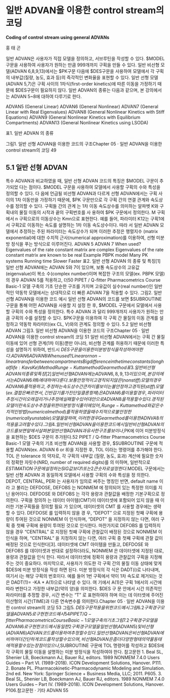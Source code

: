 # 일반 ADVAN을 이용한 control stream의 코딩 

**Coding of control stream using general ADVANs**

홍 태 곤

일반 ADVAN은 사용자가 직접 모델을 정의하고, 서브루틴을 작성할 수 있다. $MODEL 구문을 사용하여 사용자가 원하는 만큼 999개까지 구획을 만들 수 있다. 일반 비선형 모델(ADVAN 6,8,9,13)에서는 $PK구문 다음에 $DES구문을 사용하여 모델에서 각 구획의 내부값(질량, 농도, 효과 등)의 즉각적인 변화율을 표현할 수 있다. 일반 선형 모델(ADVAN 5,7)은 구획 사이의 1차식(first-order kinetics)에 따른 이동을 가정하기 때문에 $DES구문이 필요하지 않다. 일반 ADVAN의 종류는 다음과 같으며, 본 강의에서는 ADVAN 5~8에 대하여 다루기로 한다.

ADVAN5 (General Linear)
ADVAN6 (General Nonlinear)
ADVAN7 (General Linear with Real Eigenvalues)
ADVAN8 (General Nonlinear Kinetics with Stiff Equations)
ADVAN9 (General Nonlinear Kinetics with Equilibrium Compartments)
ADVAN13 (General Nonlinear Kinetics using LSODA)

표1. 일반 ADVAN 의 종류

그림1. 일반 선형 ADVAN을 이용한 코드의 구조Chapter 05 · 일반 ADVAN을 이용한 control stream의 코딩 49

## 5.1 일반 선형 ADVAN
특수 ADVAN과 비교하였을 때, 일반 선형 ADVAN 코드의 특징은 $MODEL 구문이 추가되었
다는 점이다. $MODEL 구문을 사용하여 모델에서 사용할 구획의 수와 특성을 정의할 수 있다. 다
음에 언급될 비선형 ADVAN과 다르게 선형 ADVAN에서는 구획 사이의 1차 이동만을 가정하기
때문에, $PK 구문만으로 각 구획 간의 연결 관계와 속도상수를 정의할 수 있다. 구획들 간의 관계
는 1차 이동 속도상수를 의미하는 알파벳 K와 구획내의 물질 이동의 시작과 끝의 구획번호를 사
용하여 $PK 구문에서 정의한다. M 구획에서 n 구획으로의 이동상수는 Kmn으로 표현한다. 예를
들어, 파라미터 K12는 구획1에서 구획2로 이동하는 속도를 설명하는 1차 이동 속도상수이다. 따라
서 일반 ADVAN 모델에서 추정하는 주된 파라미터는 속도상수가 되며 이러한 추정은 행렬지수
(matrix exponential)에 대한 수치적 근사(numerical approximation)를 이용하여, 선형 미분방
정식을 푸는 방식으로 이루어진다.
ADVAN 5 ADVAN 7
When used? Eigenvalues of the rate constant
matrix are complex
Eigenvalues of the rate constant
matrix are known to be real
Example PBPK model Many PK systems
Running time Slower Faster
표2. 일반 선형 ADVAN 의 종류 및 특징[1]
일반 선형 ADVAN에는 ADVAN 5와 7이 있으며, 보통 속도상수의 고유값(eigenvalue)이 복소
수(complex number)이며 복잡한 구조의 모델(ex. PBPK 모델)의 경우 ADVAN 5를 적용하고, 더50 PIPET / Q-fitter Pharmacometrics Course Basic-1 모델 구축의 기초
단순한 구조를 가지며 고유값이 실수(real number)인 일반적인 약동학 모델에서는 상대적으로
더 빠른 ADVAN 7을 적용할 수 있다.
그림2. 일반 선형 ADVAN을 이용한 코드 예시
일반 선형 ADVAN의 코드를 보면 $SUBROUTINE 구문을 통해 어떤 ADVAN을 사용할 지 설정
한 후, $MODEL 구문에서 모델에서 사용할 구획의 수와 특성을 정의한다. 특수 ADVAN 과 달리
999개까지 사용자가 원하는 만큼 구획의 수를 설정할 수 있다. $PK구문을 이용하여 각 구획 간
물질의 이동 관계를 설정하고 약동학 파라미터(ex CL, V)와의 관계도 정의할 수 있다.
5.2 일반 비선형 ADVAN
그림3. 일반 비선형 ADVAN을 이용한 코드의 구조Chapter 05 · 일반 ADVAN을 이용한 control stream의 코딩 51
일반 비선형 ADVAN에서는 구획 간 물질 이동에 있어 선형 관계(1차 이동)뿐만 아니라, 비선형
관계를 허용하기 때문에 이러한 특성을 설명하기 위하여, 반드시 $DES 구문을 이용한 미분 방정
식을 작성하여야 한다.
ADVAN 6 ADVAN 8
When used? Linear or non-linear transfer
between compartments
Big difference in the time constants
(long half life: Ka vs Ke)
Method Runge-Kutta method Gear method
표3. 일반 비선형 ADVAN 의 종류 및 특징[2]
일반 비선형 ADVAN에는 ADVAN 6, 8, 9, 13이 있으며, 본 강의에서는 ADVAN 6와 8에 대하여
다룬다. 보통 안정적이고 경직되지 않은(nonstiff) 모델의 경우 ADVAN 6를 적용하고, 추정하는
속도상수 간 큰 차이를 보이는 불안정하고 경직된(stiff) 모델(ex. 결합은 빠르면서, 긴 반감기를 가
진 단일클론항체)은 ADVAN 6를 이용할 경우, 파라미터 추정 시간이 오래 걸리거나 추정에 실패
할 수 있어 대안으로 ADVAN 8을 적용할 수 있다. 경직된 모델이란 속도상수 추정을 위한 미분방
정식 풀이에 있어, Runge-Kutta method와 같은 수치적인 방법(numerical method)를 적용하였
을 때 수치적으로 불안정한(numerically unstable) 모델을 말하며, 이러한 경우 Gear method 를
이용한 ADNVA 8의 적용을 고려할 수 있다.
그림4. 일반 비선형 ADVAN을 이용한 코드 예시
일반 비선형 ADVAN의 코드를 보면 앞에서 살펴본 일반 선형 ADVAN과 유사한 구조를 보이나,
$PK에 이어 미분방정식을 표현하는 $DES 구문이 추가된다.52 PIPET / Q-fitter Pharmacometrics Course Basic-1 모델 구축의 기초
비선형 ADVAN을 사용할 경우, $SUBROUTINE 구문에 적용할 ADVAN(ex. ADVAN 6 or 8)을
지정한 후, TOL 이라는 명령어를 추가해야 한다. TOL 은 tolerance 의 약자로, 각 구획의 내부값
(질량, 농도, 효과) 계산에 필요한 숫자의 정확한 자릿수(NRD, number of required digits)를 의
미하며, 일반적으로 $ESTIMATION 구문에 설정하는 SIG 값보다 1 또는 2 큰 숫자로 설정한다.
$MODEL 구문에서는 일반 선형 ADVAN 과 동일하게 모델에서 사용할 구획의 수와 특성을 정
의한다. DEPOT, CENTRAL, PERI 는 사용자가 임의로 써주는 명칭인 반면, default name 이라
고 불리는 DEFDOSE, DEFOBS 는 NONMEM 에 정의되어 있는 특정한 의미를 지닌 용어이다.
DEFDOSE 와 DEFOBS 는 각각 용량과 관찰값을 배정한 기본구획으로 정의한다. 구획을 정의하
는 데이터 아이템(CMT)이 데이터셋에 포함되어 있지 않을 때 이러한 기본구획들을 정의할 필요
가 있으며, 데이터셋의 CMT 를 사용할 경우에는 생략할 수 있다. DEFDOSE 를 입력하지 않을 경
우, “DEPOT” 으로 지정된 첫째 구획에 용량이 투여된 것으로 NONMEM 이 인식하며, “DEPOT”
을 지정하지 않는 다면, 여러 구획 중 첫째 구획에 용량이 투여된 것으로 인식한다. 마찬가지로
DEFOBS 를 입력하지 않을 경우 “CENTRAL” 로 지정된 첫째 구획에 관찰값이 배정된 것으로
NONMEM 이 인식을 하며, “CENTRAL” 을 지정하지 않는 다면, 여러 구획 중 첫째 구획에 관찰
값이 배정된 것으로 인식한다[3]. 데이터셋에 CMT 아이템을 만들고, DEFDOSE 와 DEFOBS 를
데이터셋과 반대로 설정하더라도, NONMEM 은 데이터셋에 지정된 대로, 용량과 관찰값을 인식
한다. 따라서 데이터셋에 정확히 용량과 관찰값의 구획을 지정해주는 것이 중요하다.
마지막으로, 사용자가 의도한 각 구획 간의 물질 이동 상태에 맞게 $DES에 미분 방정식을 작성
하면 된다. 미분 방정식의 각 식은 DADT(i)로 나타내며, 여기서 i는 해당 구획의 번호이다. 예를
들어 1번 구획에서 약이 1차 속도로 제거되는 것은 DADT(1)= -KA * A(1)으로 나타낼 수 있다. 여
기에서 A(1)은 구획 1에서의 시간에 따라 변한다고 가정한 내부값(약의 양)을 의미한다. $DES 구
문 안에서 시간 의존적인 파라미터를 추정할 경우, 시간 변수는 “T” 로 표현하여야 하며 이는 데
이터셋에 주어진 이산형의 시간(TIME)과 다른 연속변수를 의미한다.Chapter 05 · 일반 ADVAN을 이용한 control stream의 코딩 53
그림5. $DES 구문 적용을 위한 코드 예시
그림6. 2구획 경구모델을 ADVAN5로 구현한 코드 예시54 PIPET / Q-fitter Pharmacometrics Course Basic-1 모델 구축의 기초
그림7. 2구획 경구모델을 ADVAN6로 구현한 코드 예시
동일한 2구획 경구모델을 일반 선형(ADVAN5) 및 비선형(ADVAN6) ADVAN 코드를 이용하
여 추정할 수 있다. 일반 선형 ADVAN은 비선형 ADVAN에 비하여 더 간단하게 코드를 작성할
수 있으며, 비선형 ADVAN은 좀 더 다양한 형태의 약물 동태에 적용할 수 있는 장점이 있으나,
$SUBROUTINE 구문에 TOL 명령어를 작성하고 $DES에 각 구획의 물질 이동을 설명하는 미분
방정식을 작성하여야 한다.
참고문헌
1. Beal SL, Shenier LB, Boeckmann AJ, Bauer RJ, editors. 1989 NONMEM 7.4.0 Users Guides – Part VI.
(1989-2018). ICON Development Solutions, Hanover. P111.
2. Bonate PL. Pharmacokinetic-Pharmacodynamic Modeling and Simulation. 2nd ed. New York: Springer
Science + Business Media, LLC; 2011. P605.
3. Beal SL, Shenier LB, Boeckmann AJ, Bauer RJ, editors. 1989 NONMEM 7.4.0 Users Guides – Part IV.
(1989-2018). ICON Development Solutions, Hanover. P106.참고문헌 · 기타 ADVAN 55


